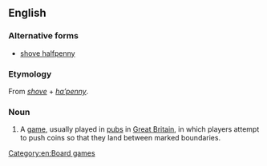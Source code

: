 ==English==
{{wikipedia|Shove ha’penny}}

===Alternative forms===
* [[shove halfpenny]]

===Etymology===
From ''[[shove]]'' + ''[[ha'penny|ha’penny]]''.

===Noun===
{{en-noun|-|head=[[shove]] [[ha'penny|ha’penny]]}}

# {{British}} A [[game]], usually played in [[pub]]s in [[Great Britain]], in which players attempt to push coins so that they land between marked boundaries.

[[Category:en:Board games]]